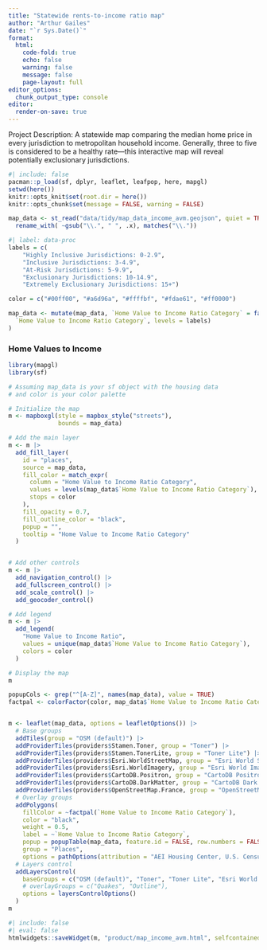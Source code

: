 ```yaml
---
title: "Statewide rents-to-income ratio map"
author: "Arthur Gailes"
date: "`r Sys.Date()`"
format:
  html:
    code-fold: true
    echo: false
    warning: false
    message: false
    page-layout: full
editor_options:
  chunk_output_type: console
editor:
  render-on-save: true
---
```


Project Description: A statewide map comparing the median home price in every jurisdiction to metropolitan household income. Generally, three to five is considered to be a healthy rate---this interactive map will reveal potentially exclusionary jurisdictions.


```r
#| include: false
pacman::p_load(sf, dplyr, leaflet, leafpop, here, mapgl)
setwd(here())
knitr::opts_knit$set(root.dir = here())
knitr::opts_chunk$set(message = FALSE, warning = FALSE)

```

```r
map_data <- st_read("data/tidy/map_data_income_avm.geojson", quiet = TRUE) |>
  rename_with( ~gsub("\\.", " ", .x), matches("\\."))
```

```r
#| label: data-proc
labels = c(
    "Highly Inclusive Jurisdictions: 0-2.9",
    "Inclusive Jurisdictions: 3-4.9",
    "At-Risk Jurisdictions: 5-9.9",
    "Exclusionary Jurisdictions: 10-14.9",
    "Extremely Exclusionary Jurisdictions: 15+")

color = c("#00ff00", "#a6d96a", "#ffffbf", "#fdae61", "#ff0000")

map_data <- mutate(map_data, `Home Value to Income Ratio Category` = factor(
  `Home Value to Income Ratio Category`, levels = labels)
)
```

### Home Values to Income

```r
library(mapgl)
library(sf)

# Assuming map_data is your sf object with the housing data
# and color is your color palette

# Initialize the map
m <- mapboxgl(style = mapbox_style("streets"),
              bounds = map_data)

# Add the main layer
m <- m |>
  add_fill_layer(
    id = "places",
    source = map_data,
    fill_color = match_expr(
      column = "Home Value to Income Ratio Category",
      values = levels(map_data$`Home Value to Income Ratio Category`),
      stops = color
    ),
    fill_opacity = 0.7,
    fill_outline_color = "black",
    popup = "",
    tooltip = "Home Value to Income Ratio Category"
  )


# Add other controls
m <- m |>
  add_navigation_control() |>
  add_fullscreen_control() |>
  add_scale_control() |>
  add_geocoder_control()

# Add legend
m <- m |>
  add_legend(
    "Home Value to Income Ratio",
    values = unique(map_data$`Home Value to Income Ratio Category`),
    colors = color
  )

# Display the map
m
```

```r
popupCols <- grep("^[A-Z]", names(map_data), value = TRUE)
factpal <- colorFactor(color, map_data$`Home Value to Income Ratio Category`)


m <- leaflet(map_data, options = leafletOptions()) |>
  # Base groups
  addTiles(group = "OSM (default)") |>
  addProviderTiles(providers$Stamen.Toner, group = "Toner") |>
  addProviderTiles(providers$Stamen.TonerLite, group = "Toner Lite") |>
  addProviderTiles(providers$Esri.WorldStreetMap, group = "Esri World Street Map") |>
  addProviderTiles(providers$Esri.WorldImagery, group = "Esri World Imagery") |>
  addProviderTiles(providers$CartoDB.Positron, group = "CartoDB Positron") |>
  addProviderTiles(providers$CartoDB.DarkMatter, group = "CartoDB Dark Matter") |>
  addProviderTiles(providers$OpenStreetMap.France, group = "OpenStreetMap France") |>
  # Overlay groups
  addPolygons(
    fillColor = ~factpal(`Home Value to Income Ratio Category`),
    color = "black",
    weight = 0.5,
    label = ~`Home Value to Income Ratio Category`,
    popup = popupTable(map_data, feature.id = FALSE, row.numbers = FALSE, zcol = popupCols),
    group = "Places",
    options = pathOptions(attribution = "AEI Housing Center, U.S. Census Bureau")) |>
  # Layers control
  addLayersControl(
    baseGroups = c("OSM (default)", "Toner", "Toner Lite", "Esri World Street Map", "Esri World Imagery", "CartoDB Positron", "CartoDB Dark Matter", "OpenStreetMap France"),
    # overlayGroups = c("Quakes", "Outline"),
    options = layersControlOptions()
  )
m

```

```r
#| include: false
#| eval: false
htmlwidgets::saveWidget(m, "product/map_income_avm.html", selfcontained = FALSE)
```

